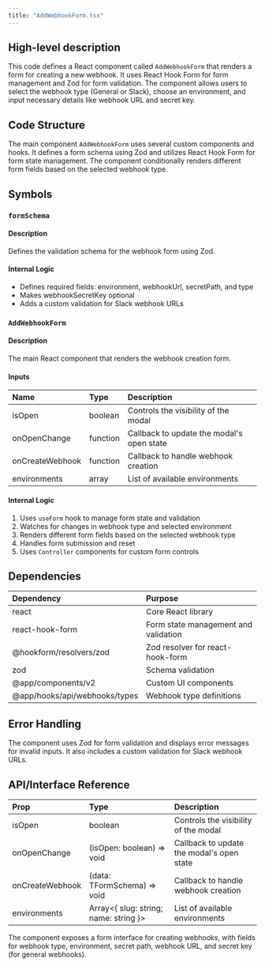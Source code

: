 ```yaml
---
title: "AddWebhookForm.tsx"
---
```


## High-level description
This code defines a React component called `AddWebhookForm` that renders a form for creating a new webhook. It uses React Hook Form for form management and Zod for form validation. The component allows users to select the webhook type (General or Slack), choose an environment, and input necessary details like webhook URL and secret key.

## Code Structure
The main component `AddWebhookForm` uses several custom components and hooks. It defines a form schema using Zod and utilizes React Hook Form for form state management. The component conditionally renders different form fields based on the selected webhook type.

## Symbols

### `formSchema`
#### Description
Defines the validation schema for the webhook form using Zod.

#### Internal Logic
- Defines required fields: environment, webhookUrl, secretPath, and type
- Makes webhookSecretKey optional
- Adds a custom validation for Slack webhook URLs

### `AddWebhookForm`
#### Description
The main React component that renders the webhook creation form.

#### Inputs
| Name | Type | Description |
|:-----|:-----|:------------|
| isOpen | boolean | Controls the visibility of the modal |
| onOpenChange | function | Callback to update the modal's open state |
| onCreateWebhook | function | Callback to handle webhook creation |
| environments | array | List of available environments |

#### Internal Logic
1. Uses `useForm` hook to manage form state and validation
2. Watches for changes in webhook type and selected environment
3. Renders different form fields based on the selected webhook type
4. Handles form submission and reset
5. Uses `Controller` components for custom form controls

## Dependencies
| Dependency | Purpose |
|:-----------|:--------|
| react | Core React library |
| react-hook-form | Form state management and validation |
| @hookform/resolvers/zod | Zod resolver for react-hook-form |
| zod | Schema validation |
| @app/components/v2 | Custom UI components |
| @app/hooks/api/webhooks/types | Webhook type definitions |

## Error Handling
The component uses Zod for form validation and displays error messages for invalid inputs. It also includes a custom validation for Slack webhook URLs.

## API/Interface Reference
| Prop | Type | Description |
|:-----|:-----|:------------|
| isOpen | boolean | Controls the visibility of the modal |
| onOpenChange | (isOpen: boolean) =&gt; void | Callback to update the modal's open state |
| onCreateWebhook | (data: TFormSchema) =&gt; void | Callback to handle webhook creation |
| environments | Array&lt;{ slug: string; name: string }&gt; | List of available environments |

The component exposes a form interface for creating webhooks, with fields for webhook type, environment, secret path, webhook URL, and secret key (for general webhooks).